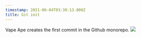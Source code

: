 ```yaml
---
timestamp: 2021-06-04T03:30:13.000Z
title: Git init
---
```


Vape Ape creates the first commit in the Github monorepo.
![](/timeline/init.png)

<LinkButton
  link="https://github.com/nounsDAO/nouns-monorepo/commit/85e8da5231dbecca77d92fb67e041b43ce5bcb4b"
  label="View commit"
/>

